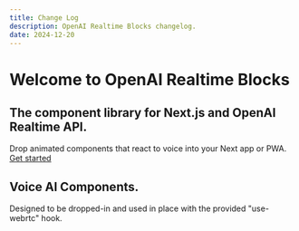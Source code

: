 ```yaml
---
title: Change Log
description: OpenAI Realtime Blocks changelog.
date: 2024-12-20
---
```

# Welcome to OpenAI Realtime Blocks
## The component library for Next.js and OpenAI Realtime API. 
Drop animated components that react to voice into your Next app or PWA. [Get started](https://obscure-space-sniffle-4gw57xw7pqgc554g-3000.app.github.dev/docs)

## Voice AI Components.
Designed to be dropped-in and used in place with the provided "use-webrtc" hook.

<ComponentPreview name="dock-example" />
<br />
<ComponentPreview name="dynamic-island" />
<br />
<ComponentPreview name="glob" />
<br />
<ComponentPreview name="floaty" />
<br/>
<ComponentPreview name="transcribe" />
<br/>
<ComponentPreview name="3d-orb" />
<br/>
<ComponentPreview name="siri" />
<br/>
<ComponentPreview name="circlewaveform" />
<br />
<ComponentPreview name="classic" />
<br/>
<ComponentPreview name="minimal-component" />

